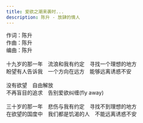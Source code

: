 ```yaml
---
title: 爱欲之潮来袭时...
description: 陈升 - 放肆的情人
---
```


作词：陈升<br />作曲：陈升<br />编曲：陈升<br /><br />十九岁的那一年　流浪和我有约定　寻找一个理想的地方<br />盼望有人告诉我　一个方向在远方　能够远离诱惑不安<br /><br />没有欲望　自由解放<br />不再盲目的追求　告别爱欲纠缠(fly away)<br /><br />三十岁的那一年　悲伤与我有约定　寻找不到理想的地方<br />在欲望的国度中　我们都是饥渴的人　不能远离诱惑不安